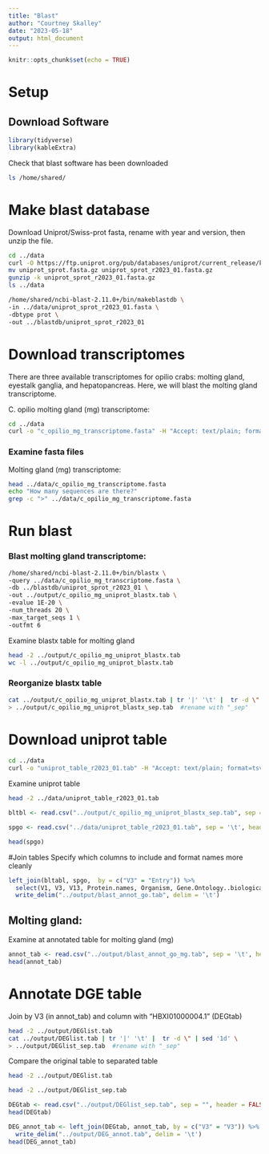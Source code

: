 ```yaml
---
title: "Blast"
author: "Courtney Skalley"
date: "2023-05-18"
output: html_document
---
```


```r
knitr::opts_chunk$set(echo = TRUE)
```

# Setup
## Download Software

```r
library(tidyverse)
library(kableExtra)
```

Check that blast software has been downloaded

```bash
ls /home/shared/
```

# Make blast database

Download Uniprot/Swiss-prot fasta, rename with year and version, then unzip the file.

```bash
cd ../data
curl -O https://ftp.uniprot.org/pub/databases/uniprot/current_release/knowledgebase/complete/uniprot_sprot.fasta.gz
mv uniprot_sprot.fasta.gz uniprot_sprot_r2023_01.fasta.gz
gunzip -k uniprot_sprot_r2023_01.fasta.gz
ls ../data
```

```bash
/home/shared/ncbi-blast-2.11.0+/bin/makeblastdb \
-in ../data/uniprot_sprot_r2023_01.fasta \
-dbtype prot \
-out ../blastdb/uniprot_sprot_r2023_01
```

# Download transcriptomes

There are three available transcriptomes for opilio crabs: molting gland, eyestalk ganglia, and hepatopancreas. Here, we will blast the molting gland transcriptome.

C. opilio molting gland (mg) transcriptome:

```bash
cd ../data
curl -o "c_opilio_mg_transcriptome.fasta" -H "Accept: text/plain; format=tsv" "https://gannet.fish.washington.edu/seashell/snaps/HBXI01.fasta"
```

### Examine fasta files
Molting gland (mg) transcriptome:

```bash
head ../data/c_opilio_mg_transcriptome.fasta
echo "How many sequences are there?"
grep -c ">" ../data/c_opilio_mg_transcriptome.fasta
```

# Run blast

### Blast molting gland transcriptome:

```bash
/home/shared/ncbi-blast-2.11.0+/bin/blastx \
-query ../data/c_opilio_mg_transcriptome.fasta \
-db ../blastdb/uniprot_sprot_r2023_01 \
-out ../output/c_opilio_mg_uniprot_blastx.tab \
-evalue 1E-20 \
-num_threads 20 \
-max_target_seqs 1 \
-outfmt 6
```

Examine blastx table for molting gland

```bash
head -2 ../output/c_opilio_mg_uniprot_blastx.tab
wc -l ../output/c_opilio_mg_uniprot_blastx.tab
```
### Reorganize blastx table
```bash
cat ../output/c_opilio_mg_uniprot_blastx.tab | tr '|' '\t' |  tr -d \" | sed '1d' \
> ../output/c_opilio_mg_uniprot_blastx_sep.tab  #rename with "_sep"
```

# Download uniprot table

```bash
cd ../data
curl -o "uniprot_table_r2023_01.tab" -H "Accept: text/plain; format=tsv" "https://gannet.fish.washington.edu/seashell/snaps/uniprot_table_r2023_01.tab"
```

Examine uniprot table

```bash
head -2 ../data/uniprot_table_r2023_01.tab
```


```r
bltbl <- read.csv("../output/c_opilio_mg_uniprot_blastx_sep.tab", sep = '\t', header = TRUE)
```

```r
spgo <- read.csv("../data/uniprot_table_r2023_01.tab", sep = '\t', header = TRUE)
```

```r
head(spgo)
```

#Join tables
Specify which columns to include and format names more cleanly

```r
left_join(bltabl, spgo,  by = c("V3" = "Entry")) %>%
  select(V1, V3, V13, Protein.names, Organism, Gene.Ontology..biological.process., Gene.Ontology.IDs) %>% 
  write_delim("../output/blast_annot_go.tab", delim = '\t')
```

## Molting gland:

Examine at annotated table for molting gland (mg)
```r
annot_tab <- read.csv("../output/blast_annot_go_mg.tab", sep = '\t', header = TRUE)
head(annot_tab)
```


# Annotate DGE table
Join by V3 (in annot_tab) and column with "HBXI01000004.1" (DEGtab)
```bash
head -2 ../output/DEGlist.tab
cat ../output/DEGlist.tab | tr '|' '\t' |  tr -d \" | sed '1d' \
> ../output/DEGlist_sep.tab  #rename with "_sep"
```

Compare the original table to separated table
```bash
head -2 ../output/DEGlist.tab
```
```bash
head -2 ../output/DEGlist_sep.tab
```

```r
DEGtab <- read.csv("../output/DEGlist_sep.tab", sep = "", header = FALSE)
head(DEGtab)
```

```r
DEG_annot_tab <- left_join(DEGtab, annot_tab, by = c("V3" = "V3")) %>%
  write_delim("../output/DEG_annot.tab", delim = '\t')
head(DEG_annot_tab)
```
